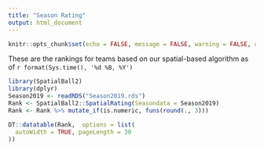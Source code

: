 ```yaml
---
title: "Season Rating"
output: html_document
---
```


```r
knitr::opts_chunk$set(echo = FALSE, message = FALSE, warning = FALSE, cache = FALSE)
```
 
These are the rankings for teams based on our spatial-based algorithm as of `r format(Sys.time(), '%d %B, %Y')`

```r
library(SpatialBall2)
library(dplyr)
Season2019 <- readRDS("Season2019.rds")
Rank <- SpatialBall2::SpatialRating(Seasondata = Season2019)
Rank <- Rank %>% mutate_if(is.numeric, funs(round(., 3)))
```


```r
DT::datatable(Rank,  options = list(
  autoWidth = TRUE, pageLength = 30
))
```

